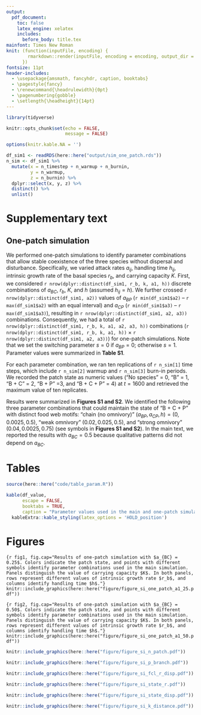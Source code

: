 ```yaml
---
output:
  pdf_document:
    toc: false
    latex_engine: xelatex
    includes:
      before_body: title.tex
mainfont: Times New Roman
knit: (function(inputFile, encoding) {
        rmarkdown::render(inputFile, encoding = encoding, output_dir = "document_output")
      })
fontsize: 11pt
header-includes:
  - \usepackage{amsmath, fancyhdr, caption, booktabs}
  - \pagestyle{fancy}
  - \renewcommand{\headrulewidth}{0pt}
  - \pagenumbering{gobble}
  - \setlength{\headheight}{14pt}
---
```


```r

library(tidyverse)

knitr::opts_chunk$set(echo = FALSE,
                      message = FALSE)

options(knitr.kable.NA = '')

df_sim1 <- readRDS(here::here("output/sim_one_patch.rds"))
n_sim <- df_sim1 %>% 
  mutate(x = n_timestep + n_warmup + n_burnin,
         y = n_warmup,
         z = n_burnin) %>% 
  dplyr::select(x, y, z) %>% 
  distinct() %>% 
  unlist()
```

```{=tex}
\newpage
\pagestyle{fancy}
\fancyhead[L]{Pomeranz et al.}
\fancyhead[C]{}
\renewcommand{\headrulewidth}{0.5pt}
\pagenumbering{arabic}
\def\figurename{Figure S\hspace{-.4ex}}
\def\tablename{Table S\hspace{-.4ex}}
```
# Supplementary text

## One-patch simulation

We performed one-patch simulations to identify parameter combinations that allow stable coexistence of the three species without dispersal and disturbance. Specifically, we varied attack rates $a_{ij}$, handling time $h_{ij}$, intrinsic growth rate of the basal species $r_b$, and carrying capacity $K$. First, we considered `r nrow(dplyr::distinct(df_sim1, r_b, k, a1, h))` discrete combinations of $a_{BC}$, $r_b$, $K$, and $h$ (assumed $h_{ij} = h$). We further crossed `r nrow(dplyr::distinct(df_sim1, a2))` values of $a_{BP}$ (`r min(df_sim1$a2)` -- `r max(df_sim1$a2)` with an equal interval) and $a_{CP}$ (`r min(df_sim1$a3)` -- `r max(df_sim1$a3)`), resulting in `r nrow(dplyr::distinct(df_sim1, a2, a3))` combinations. Consequently, we had a total of `r nrow(dplyr::distinct(df_sim1, r_b, k, a1, a2, a3, h))` combinations (`r nrow(dplyr::distinct(df_sim1, r_b, k, a1, h))` $\times$ `r nrow(dplyr::distinct(df_sim1, a2, a3))`) for one-patch simulations. Note that we set the switching parameter $s = 0$ if $a_{BP} = 0$; otherwise $s = 1$. Parameter values were summarized in **Table S1**.

For each parameter combination, we ran ten replications of `r n_sim[1]` time steps, which include `r n_sim[2]` warmup and `r n_sim[3]` burn-in periods. We recorded the patch state as numeric values ("No species" = 0, "B" = 1, "B + C" = 2, "B + P" =3, and "B + C + P" = 4) at $t = 1600$ and retrieved the maximum value of ten replicates.

Results were summarized in **Figures S1 and S2**. We identified the following three parameter combinations that could maintain the state of "B + C + P" with distinct food web motifs: "chain (no omnivory)" $(a_{BP}, a_{CP}, h) = (0, 0.0025, 0.5)$, "weak omnivory" ($0.02, 0.025, 0.5$), and "strong omnivory" ($0.04, 0.0025, 0.75$) (see symbols in **Figures S1 and S2**). In the main text, we reported the results with $a_{BC} = 0.5$ because qualitative patterns did not depend on $a_{BC}$.

\newpage

# Tables

```r
source(here::here("code/table_param.R"))

kable(df_value,
      escape = FALSE,
      booktabs = TRUE,
      caption = "Parameter values used in the main and one-patch simulation") %>% 
  kableExtra::kable_styling(latex_options = 'HOLD_position')
```

\newpage

# Figures

```{r fig1, fig.cap="Results of one-patch simulation with $a_{BC} = 0.25$. Colors indicate the patch state, and points with different symbols identify parameter combinations used in the main simulation. Panels distinguish the value of carrying capacity $K$. In both panels, rows represent different values of intrinsic growth rate $r_b$, and columns identify handling time $h$."}
knitr::include_graphics(here::here("figure/figure_si_one_patch_a1_25.pdf"))
```

\newpage

```{r fig2, fig.cap="Results of one-patch simulation with $a_{BC} = 0.50$. Colors indicate the patch state, and points with different symbols identify parameter combinations used in the main simulation. Panels distinguish the value of carrying capacity $K$. In both panels, rows represent different values of intrinsic growth rate $r_b$, and columns identify handling time $h$."}
knitr::include_graphics(here::here("figure/figure_si_one_patch_a1_50.pdf"))
```

\newpage

```r
knitr::include_graphics(here::here("figure/figure_si_n_patch.pdf"))
```

\newpage

```r
knitr::include_graphics(here::here("figure/figure_si_p_branch.pdf"))
```

\newpage

```r
knitr::include_graphics(here::here("figure/figure_si_fcl_r_disp.pdf"))
```

\newpage

```r
knitr::include_graphics(here::here("figure/figure_si_state_r.pdf"))
```

\newpage

```r
knitr::include_graphics(here::here("figure/figure_si_state_disp.pdf"))
```

\newpage

```r
knitr::include_graphics(here::here("figure/figure_si_k_distance.pdf"))
```
